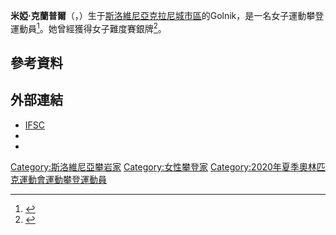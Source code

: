 {{Infobox sportsperson
| name = 米婭·克蘭普爾<br />''Mia Krampl''
| image = Mia Krampl WCh 2018.jpg
| image_size = 
| caption = 克蘭普爾參加{{link-en|2018年世界攀岩錦標賽|2018 IFSC Climbing World Championships}}
| full_name = 
| birth_date = {{birth date and age|2000|7|21|df=y}}
| birth_place = {{SVN}}[[克拉尼|克拉尼]]
| death_date = 
| death_place = 
| residence = 
| height = {{height|m=1.62}}
| weight = 
| country = {{SVN}}
| sport = [[運動攀登|運動攀登]]
| event = 
| collegeteam = 
| club = 
| coach = 
| medaltemplates = 
{{MedalSport|女子[[運動攀登|運動攀登]]}}
{{MedalCountry|{{SVN}}}}
{{MedalCompetition|[[世界攀岩錦標賽|世界攀岩錦標賽]]}}
{{MedalSilver|{{link-en|2019年世界攀岩錦標賽|2019 IFSC Climbing World Championships|2019年 八王子}}|難度賽}}
{{MedalCompetition|歐洲青年攀岩錦標賽}}
{{MedalGold|2018年 布魯塞爾|抱石賽}}
{{MedalCompetition|世界青少年攀岩錦標賽}}
{{MedalSilver|2016年 廣州|難度賽}}
{{MedalCompetition|歐洲青少年攀岩錦標賽}}
{{MedalBronze|2016年 米特爾多夫|難度賽}}
{{MedalCompetition|世界少年攀岩錦標賽}}
{{MedalSilver|2015年 阿爾科|難度賽}}
{{MedalCompetition|歐洲少年攀岩錦標賽}}
{{MedalGold|2015年 愛丁堡|難度賽}}
| show-medals = yes
}}
'''米婭·克蘭普爾'''（{{lang-sl|'''Mia Krampl'''}}，{{bd|2000年|7月21日||catIdx=Krampl, Mia}}）生于[[斯洛維尼亞|斯洛維尼亞]][[克拉尼城市區|克拉尼城市區]]的Golnik，是一名女子運動攀登運動員<ref>{{Cite web|url=https://www.sta.si/2804973/v-celju-olimpijki-in-olimpijska-kandidata|title=V Celju olimpijki in olimpijska kandidata|publisher={{link-en|斯洛維尼亞通訊社|Slovenian Press Agency}}|language=sl|date=2020-09-10|access-date=2020-09-11|archive-date=2020-09-18|archive-url=https://web.archive.org/web/20200918112240/https://www.sta.si/2804973/v-celju-olimpijki-in-olimpijska-kandidata|dead-url=no}}</ref>。她曾經獲得{{link-en|2019年世界攀岩錦標賽|2019 IFSC Climbing World Championships}}女子難度賽銀牌<ref>{{Cite web|url=https://www.24ur.com/sport/ostalo/domace-tekme-zapolnjujejo-vrzel-mednarodnih-dogodkov.html|title=Domače tekme zapolnjujejo vrzel mednarodnih dogodkov|publisher=24ur.com|language=sl|date=2020-09-03|access-date=2020-09-11|archive-date=2020-10-27|archive-url=https://web.archive.org/web/20201027124225/https://www.24ur.com/sport/ostalo/domace-tekme-zapolnjujejo-vrzel-mednarodnih-dogodkov.html|dead-url=no}}</ref>。

== 參考資料 ==
{{Reflist}}

== 外部連結 ==
* [https://www.ifsc-climbing.org/index.php?option=com_ifsc&view=athlete&id=13209 IFSC] {{Wayback|url=https://www.ifsc-climbing.org/index.php?option=com_ifsc&view=athlete&id=13209 |date=20200923102331 }} {{en icon}}
* {{Facebook|mia.krampl}}
* {{Instagram|mia.krampl}}

{{DEFAULTSORT:Krampl, Mia}}
[[Category:斯洛維尼亞攀岩家|Category:斯洛維尼亞攀岩家]]
[[Category:女性攀登家|Category:女性攀登家]]
[[Category:2020年夏季奧林匹克運動會運動攀登運動員|Category:2020年夏季奧林匹克運動會運動攀登運動員]]